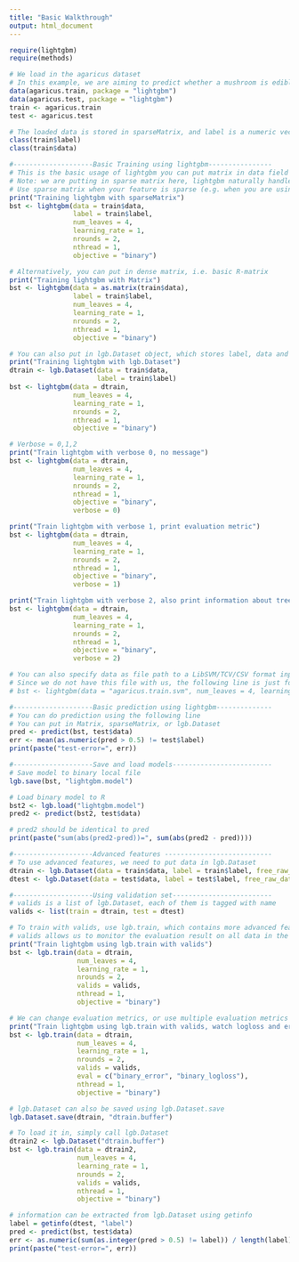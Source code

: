 ```yaml
---
title: "Basic Walkthrough"
output: html_document
---
```


```r
require(lightgbm)
require(methods)

# We load in the agaricus dataset
# In this example, we are aiming to predict whether a mushroom is edible
data(agaricus.train, package = "lightgbm")
data(agaricus.test, package = "lightgbm")
train <- agaricus.train
test <- agaricus.test

# The loaded data is stored in sparseMatrix, and label is a numeric vector in {0,1}
class(train$label)
class(train$data)

#--------------------Basic Training using lightgbm----------------
# This is the basic usage of lightgbm you can put matrix in data field
# Note: we are putting in sparse matrix here, lightgbm naturally handles sparse input
# Use sparse matrix when your feature is sparse (e.g. when you are using one-hot encoding vector)
print("Training lightgbm with sparseMatrix")
bst <- lightgbm(data = train$data,
                label = train$label,
                num_leaves = 4,
                learning_rate = 1,
                nrounds = 2,
                nthread = 1,
                objective = "binary")

# Alternatively, you can put in dense matrix, i.e. basic R-matrix
print("Training lightgbm with Matrix")
bst <- lightgbm(data = as.matrix(train$data),
                label = train$label,
                num_leaves = 4,
                learning_rate = 1,
                nrounds = 2,
                nthread = 1,
                objective = "binary")

# You can also put in lgb.Dataset object, which stores label, data and other meta datas needed for advanced features
print("Training lightgbm with lgb.Dataset")
dtrain <- lgb.Dataset(data = train$data,
                      label = train$label)
bst <- lightgbm(data = dtrain,
                num_leaves = 4,
                learning_rate = 1,
                nrounds = 2,
                nthread = 1,
                objective = "binary")

# Verbose = 0,1,2
print("Train lightgbm with verbose 0, no message")
bst <- lightgbm(data = dtrain,
                num_leaves = 4,
                learning_rate = 1,
                nrounds = 2,
                nthread = 1,
                objective = "binary",
                verbose = 0)

print("Train lightgbm with verbose 1, print evaluation metric")
bst <- lightgbm(data = dtrain,
                num_leaves = 4,
                learning_rate = 1,
                nrounds = 2,
                nthread = 1,
                objective = "binary",
                verbose = 1)

print("Train lightgbm with verbose 2, also print information about tree")
bst <- lightgbm(data = dtrain,
                num_leaves = 4,
                learning_rate = 1,
                nrounds = 2,
                nthread = 1,
                objective = "binary",
                verbose = 2)

# You can also specify data as file path to a LibSVM/TCV/CSV format input
# Since we do not have this file with us, the following line is just for illustration
# bst <- lightgbm(data = "agaricus.train.svm", num_leaves = 4, learning_rate = 1, nrounds = 2,objective = "binary")

#--------------------Basic prediction using lightgbm--------------
# You can do prediction using the following line
# You can put in Matrix, sparseMatrix, or lgb.Dataset
pred <- predict(bst, test$data)
err <- mean(as.numeric(pred > 0.5) != test$label)
print(paste("test-error=", err))

#--------------------Save and load models-------------------------
# Save model to binary local file
lgb.save(bst, "lightgbm.model")

# Load binary model to R
bst2 <- lgb.load("lightgbm.model")
pred2 <- predict(bst2, test$data)

# pred2 should be identical to pred
print(paste("sum(abs(pred2-pred))=", sum(abs(pred2 - pred))))

#--------------------Advanced features ---------------------------
# To use advanced features, we need to put data in lgb.Dataset
dtrain <- lgb.Dataset(data = train$data, label = train$label, free_raw_data = FALSE)
dtest <- lgb.Dataset(data = test$data, label = test$label, free_raw_data = FALSE)

#--------------------Using validation set-------------------------
# valids is a list of lgb.Dataset, each of them is tagged with name
valids <- list(train = dtrain, test = dtest)

# To train with valids, use lgb.train, which contains more advanced features
# valids allows us to monitor the evaluation result on all data in the list
print("Train lightgbm using lgb.train with valids")
bst <- lgb.train(data = dtrain,
                 num_leaves = 4,
                 learning_rate = 1,
                 nrounds = 2,
                 valids = valids,
                 nthread = 1,
                 objective = "binary")

# We can change evaluation metrics, or use multiple evaluation metrics
print("Train lightgbm using lgb.train with valids, watch logloss and error")
bst <- lgb.train(data = dtrain,
                 num_leaves = 4,
                 learning_rate = 1,
                 nrounds = 2,
                 valids = valids,
                 eval = c("binary_error", "binary_logloss"),
                 nthread = 1,
                 objective = "binary")

# lgb.Dataset can also be saved using lgb.Dataset.save
lgb.Dataset.save(dtrain, "dtrain.buffer")

# To load it in, simply call lgb.Dataset
dtrain2 <- lgb.Dataset("dtrain.buffer")
bst <- lgb.train(data = dtrain2,
                 num_leaves = 4,
                 learning_rate = 1,
                 nrounds = 2,
                 valids = valids,
                 nthread = 1,
                 objective = "binary")

# information can be extracted from lgb.Dataset using getinfo
label = getinfo(dtest, "label")
pred <- predict(bst, test$data)
err <- as.numeric(sum(as.integer(pred > 0.5) != label)) / length(label)
print(paste("test-error=", err))

```

